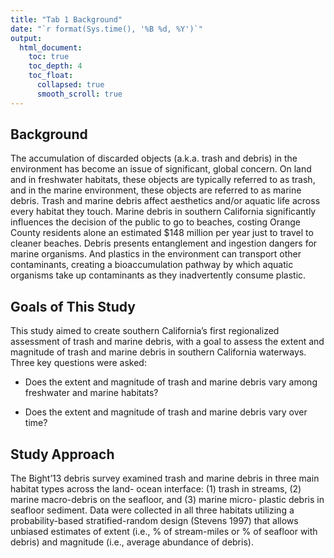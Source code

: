 ```yaml
---
title: "Tab 1 Background"
date: "`r format(Sys.time(), '%B %d, %Y')`"
output:
  html_document:
    toc: true
    toc_depth: 4
    toc_float: 
      collapsed: true
      smooth_scroll: true 
---
```



## Background

The accumulation of discarded objects (a.k.a. trash and debris) in the environment has become an issue of significant, global concern. On land and in freshwater habitats, these objects are typically referred to as trash, and in the marine environment, these objects are referred to as marine debris. Trash and marine debris affect aesthetics and/or aquatic life across every habitat they touch. Marine debris in southern California significantly influences the decision of the public to go to beaches, costing Orange County residents alone an estimated $148 million per year just to travel to cleaner beaches. Debris presents entanglement and ingestion dangers for marine organisms. And plastics in the environment can transport other contaminants, creating a bioaccumulation pathway by which aquatic organisms take up contaminants as they inadvertently consume plastic.



## Goals of This Study

This study aimed to create southern California’s first regionalized assessment of trash and marine debris, with a goal to assess the extent and magnitude of trash and marine debris in southern California waterways. Three key questions were asked:

- Does the extent and magnitude of trash and marine debris vary among freshwater and marine habitats?

- Does the extent and magnitude of trash and marine debris vary over time?



## Study Approach 

The Bight’13 debris survey examined trash and marine debris in three main habitat types across the land- ocean interface: (1) trash in streams, (2) marine macro-debris on the seafloor, and (3) marine micro- plastic debris in seafloor sediment. Data were collected in all three habitats utilizing a probability-based stratified-random design (Stevens 1997) that allows unbiased estimates of extent (i.e., % of stream-miles or % of seafloor with debris) and magnitude (i.e., average abundance of debris).












